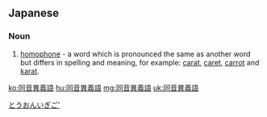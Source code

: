 ==Japanese==
{{ja-kanjitab|どう|おん|い|ぎ|ご|yomi=on}}

===Noun===
{{ja-noun|どう.おん いぎご}}

# [[homophone]] - a word which is pronounced the same as another word but differs in spelling and meaning, for example: [[carat]], [[caret]], [[carrot]] and [[karat]].

[[Category:ja:Linguistics|とうおんいぎご']]

[[ko:同音異義語]]
[[hu:同音異義語]]
[[mg:同音異義語]]
[[uk:同音異義語]]